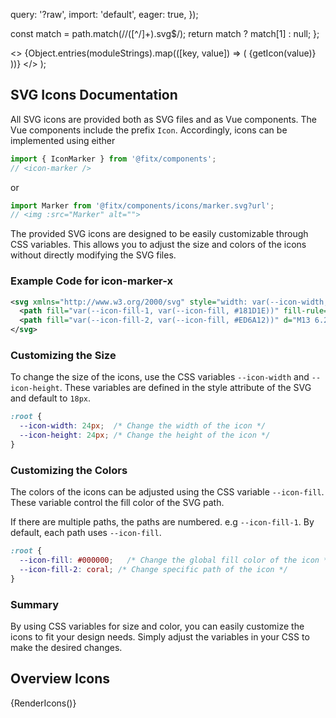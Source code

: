   query: '?raw',
  import: 'default',
  eager: true,
});

  const match = path.match(/\/([^\/]+)\.svg$/);
  return match ? match[1] : null;
};


  <>
    {Object.entries(moduleStrings).map(([key, value]) => (
      <IconItem
        name={extractFileName(key)}
        className="icon-item"
        key={key}>
        {getIcon(value)}
      </IconItem>
    ))}
  </>
);

<Meta title="Welcome/Icons" />

## SVG Icons Documentation

All SVG icons are provided both as SVG files and as Vue components. The Vue components include the prefix `Icon`.
Accordingly, icons can be implemented using either
```ts
import { IconMarker } from '@fitx/components';
// <icon-marker />
```
or
```ts
import Marker from '@fitx/components/icons/marker.svg?url';
// <img :src="Marker" alt="">
```

The provided SVG icons are designed to be easily customizable through CSS variables.
This allows you to adjust the size and colors of the icons without directly modifying the SVG files.

### Example Code for icon-marker-x
```xml
<svg xmlns="http://www.w3.org/2000/svg" style="width: var(--icon-width, 18px); height: var(--icon-height, 18px);" viewBox="0 0 18 18">
  <path fill="var(--icon-fill-1, var(--icon-fill, #181D1E))" fill-rule="evenodd" d="M2 8.034C2 4.157 5.141 1 9 1c3.858 0 7 3.157 7 7.034 0 1.74-.635 3.337-1.68 4.564l-.002.002-.002.003s-2.831 3.274-4.04 4.432c-.71.68-1.843.68-2.553 0-1.06-1.016-4.038-4.43-4.038-4.43l-.003-.004-.003-.003A7.03 7.03 0 0 1 2 8.034Zm12.765 0C14.765 4.828 12.19 2.24 9 2.24c-3.19 0-5.765 2.587-5.765 5.793 0 1.437.521 2.743 1.383 3.757.02.024 3.078 3.503 3.957 4.346a.6.6 0 0 0 .849 0c1.053-1.009 3.944-4.33 3.957-4.345a5.768 5.768 0 0 0 1.384-3.758Z" clip-rule="evenodd"/>
  <path fill="var(--icon-fill-2, var(--icon-fill, #ED6A12))" d="M13 6.246c-.685-.505-1.606-.878-2.656-1.053L9 6.54 7.656 5.193c-1.05.175-1.971.548-2.656 1.053l2.146 2.147L5 10.541c.685.505 1.606.878 2.656 1.052L9 10.248l1.345 1.345c1.05-.174 1.97-.547 2.655-1.052l-2.146-2.148L13 6.246Z"/>
</svg>
```


### Customizing the Size
To change the size of the icons, use the CSS variables `--icon-width` and `--icon-height`.
These variables are defined in the style attribute of the SVG and default to `18px`.

```css
:root {
  --icon-width: 24px;  /* Change the width of the icon */
  --icon-height: 24px; /* Change the height of the icon */
}
```

### Customizing the Colors

The colors of the icons can be adjusted using the CSS variable `--icon-fill`.
These variable control the fill color of the SVG path.

If there are multiple paths, the paths are numbered. e.g `--icon-fill-1`.
By default, each path uses `--icon-fill`.

```css
:root {
  --icon-fill: #000000;   /* Change the global fill color of the icon */
  --icon-fill-2: coral; /* Change specific path of the icon */
}
```

### Summary
By using CSS variables for size and color, you can easily customize the icons to fit your design needs.
Simply adjust the variables in your CSS to make the desired changes.

## Overview Icons

<IconGallery>
  {RenderIcons()}
</IconGallery>

<style>
  {`
  .icon-item { line-height: 0 }
`}
</style>

